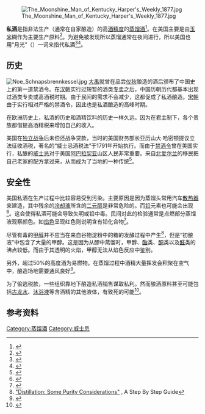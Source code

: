 [[File:The_Moonshine_Man_of_Kentucky_Harper's_Weekly_1877.jpg|thumb]]

'''私酒'''是指非法生产（通常在自家酿造）的高[[酒精度|酒精度]]的[[蒸馏酒|蒸馏酒]]<ref>{{cite web | url=http://digital.library.okstate.edu/encyclopedia/entries/m/mo013.html | title=Moonshine | publisher=Oklahoma State University | accessdate=21 March 2014 | author=Guy Logsdon | archive-url=https://web.archive.org/web/20141031120502/http://digital.library.okstate.edu/encyclopedia/entries/M/MO013.html | archive-date=2014-10-31 | dead-url=yes }}</ref>。在美国主要是由[[玉米|玉米]]糊作为主要生产原料<ref>{{cite web | url=http://digital.library.okstate.edu/encyclopedia/entries/m/mo013.html | title=Moonshine | publisher=Oklahoma State University | accessdate=26 May 2014 | author=Guy Logsdon | archive-url=https://web.archive.org/web/20141031120502/http://digital.library.okstate.edu/encyclopedia/entries/M/MO013.html | archive-date=2014-10-31 | dead-url=yes }}</ref>。为避免被发现所以蒸馏通常在夜间进行，所以美国也用“月光”（{{lang-en|Moonshine}}）一词来指代私酒<ref>{{Cite book| last = Ellison| first = Betty Boles| title = Illegal Odyssey: 200 Years of Kentucky Moonshine| publisher = Author House| year = 2003| location = IN| page = 1| url = http://books.google.com/books?id=A7th0RLsBNwC&lpg=PP1&dq=moonshine&pg=PA1#v=onepage&q=&f=false| isbn = 978-1-4107-8407-0}}</ref><ref>{{Cite book| last = Kellner| first = Esther| title = Moonshine: its history and folklore| publisher = Bobbs-Merrill| year = 1971| location = IN| page = 5| url = http://books.google.com/books?id=zdrfAAAAMAAJ}}</ref>。

== 历史 ==
[[File:Noe_Schnapsbrennkessel.jpg|thumb]]
[[大禹|大禹]]就曾在品尝[[仪狄|仪狄]]酿造的酒后颁布了中国史上的第一道禁酒令。在[[汉朝|汉朝]]实行过短暂的酒类[[专卖|专卖]]之后，中国历朝历代都基本出现过酒类专卖或高酒税时期。由于民间的需求不会减少，这都促成了私酒酿造。[[宋朝|宋朝]]由于实行相对严格的禁酒令，因此也是私酒酿造的高峰时期。

在欧洲历史上，私酒的历史和酒精饮料的历史一样久远。因为在君主制下，各个贵族都借提高酒精税来增加自己的收入。

美国在[[独立战争|独立战争]]后未偿还战争贷款，当时的美国财务部长亚历山大·哈密顿提议立法征收酒税，著名的“威士忌酒税法”于1791年开始执行。而由于[[禁酒令|禁酒令]]曾在美国实行，私酿的[[威士忌|威士忌]]对于美国[[阿巴拉契亚|阿巴拉契亚]]山区人民非常重要。来自[[北爱尔兰|北爱尔兰]]的移民把自己老家的配方拿过来，从而成为了当地的一种传统<ref>{{cite book|last1=Joyce|first1=Jamie|title=Moonshine: A Cultural History of America's Infamous Liquor|date=2014|publisher=Zenith|location=Minneapolis|isbn=978-0-7603-4584-9|pages=8-14}}</ref>。

== 安全性 ==
美国私酒在生产过程中比较容易受到污染。主要原因是因为蒸馏头常用汽车[[散热器|散热器]]来建造，其中残余的[[冷却液|冷却液]]所含的[[二元醇|二元醇]]是非常危险的。而[[铅|铅]]元素也可能会出现<ref>{{cite journal|last1=Peine|first1=Emelie K.|last2=Schafft|first2=Kai A.|title=Moonshine, Mountaineers, and Modernity: Distilling Cultural History in the Southern Appalachian Mountains|journal=Journal of Appalachian Studies|date=2012|volume=18|page=97}}</ref>。这会使得私酒可能会导致失明或铅中毒。民间对此的检验通常是点燃部分蒸馏液观察颜色。如[[焰色反应|焰色]]呈现红色则说明含有铅化合物<ref>{{cite web|url=http://www.skylarkmedicalclinic.com/Moonshine.htm|title=Moonshine|accessdate=2008-07-23|publisher=Skylark Medical Clinic|deadurl=yes|archiveurl=https://web.archive.org/web/20110716082440/http://www.skylarkmedicalclinic.com/Moonshine.htm|archivedate=2011-07-16}}</ref>。

尽管有毒的[[甲醇|甲醇]]并不应当在来自谷物淀粉中的糖的发酵过程中产生<ref>[http://www.moonshine-still.com/page7.htm "Distillation: Some Purity Considerations"] {{Wayback|url=http://www.moonshine-still.com/page7.htm |date=20120627071452 }}, A Step By Step Guide</ref>，但是“初酿液”中包含了大量的甲醇。这是因为从醪中蒸馏时，甲醇、[[酯|酯]]类、[[酮|酮]]类以及[[醛|醛]]类的沸点较低。而由于其透明的火焰，甲醇无法从焰色反应中鉴别。

另外，超过50%的高度酒为易燃物。在蒸馏过程中酒精大量挥发会积聚在空气中，酿造场地需要通风良好<ref>{{cite web | url=http://www.clawhammersupply.com/blogs/moonshine-still-blog/5204442-10-most-important-safety-tips-for-moonshiners | title=How to Make Moonshine Safely | accessdate=21 March 2014}}</ref>。

为了偷逃税款，一些组织靠地下酿造私酒销售谋取私利。然而酿酒原料甚至可能包括[[古龙水|古龙水]]、[[沐浴液|沐浴液]]等含酒精的其他液体，有致死的可能<ref>{{cite web |url=http://news.xinhuanet.com/world/2006-11/09/content_5307130.htm| title=每天百人死于贪杯　俄罗斯人与酒斗争            |date= 2006-11-09| accessdate=2016-12-29|publisher=新华网}}</ref>。

== 参考资料 ==
{{reflist}}

{{威士忌}}

[[Category:蒸馏酒|Category:蒸馏酒]]
[[Category:威士忌|Category:威士忌]]